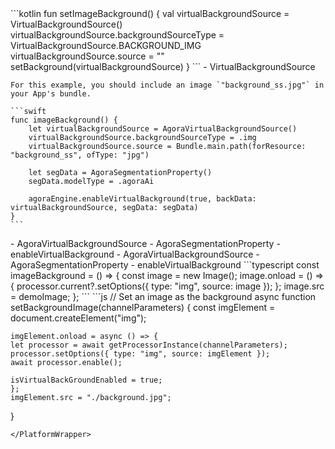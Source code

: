 <PlatformWrapper platform="android">
    ```kotlin
    fun setImageBackground() {
        val virtualBackgroundSource = VirtualBackgroundSource()
        virtualBackgroundSource.backgroundSourceType = VirtualBackgroundSource.BACKGROUND_IMG
        virtualBackgroundSource.source = "<absolute path to an image file>"
        setBackground(virtualBackgroundSource)
    }    
    ```
    - <Link to="{{global.API_REF_ANDROID_ROOT}}/class_virtualbackgroundsource.html">VirtualBackgroundSource</Link>
</PlatformWrapper>
<PlatformWrapper platform={["ios","macos"]}>

    For this example, you should include an image `"background_ss.jpg"` in your App's bundle.

    ```swift
    func imageBackground() {
        let virtualBackgroundSource = AgoraVirtualBackgroundSource()
        virtualBackgroundSource.backgroundSourceType = .img
        virtualBackgroundSource.source = Bundle.main.path(forResource: "background_ss", ofType: "jpg")

        let segData = AgoraSegmentationProperty()
        segData.modelType = .agoraAi

        agoraEngine.enableVirtualBackground(true, backData: virtualBackgroundSource, segData: segData)
    }
    ```
<PlatformWrapper platform="ios">
    - <Link target="_blank" to="{{Global.API_REF_IOS_ROOT_RTC_KIT}}/agoravirtualbackgroundsource">AgoraVirtualBackgroundSource</Link>
    - <Link target="_blank" to="{{Global.API_REF_IOS_ROOT_RTC_KIT}}/agorasegmentationproperty">AgoraSegmentationProperty</Link>
    - <Link target="_blank" to="{{Global.API_REF_IOS_ROOT_RTC_ENGINE_KIT}}/enablevirtualbackground(_:backdata:segdata:)">enableVirtualBackground</Link>
</PlatformWrapper>
<PlatformWrapper platform="macos">
    - <Link target="_blank" to="{{Global.API_REF_MACOS_ROOT_RTC_KIT}}/agoravirtualbackgroundsource">AgoraVirtualBackgroundSource</Link>
    - <Link target="_blank" to="{{Global.API_REF_MACOS_ROOT_RTC_KIT}}/agorasegmentationproperty">AgoraSegmentationProperty</Link>
    - <Link target="_blank" to="{{Global.API_REF_MACOS_ROOT_RTC_ENGINE_KIT}}/enablevirtualbackground(_:backdata:segdata:)">enableVirtualBackground</Link>
</PlatformWrapper>
</PlatformWrapper>
<PlatformWrapper platform= "react-js">
    ```typescript
    const imageBackground = () => {
        const image = new Image();
        image.onload = () => {
            processor.current?.setOptions({ type: "img", source: image });
        };
        image.src = demoImage;
    };
    ```
</PlatformWrapper>
<PlatformWrapper platform="web">
```js
// Set an image as the background
async function setBackgroundImage(channelParameters) {
    const imgElement = document.createElement("img");

    imgElement.onload = async () => {
    let processor = await getProcessorInstance(channelParameters);
    processor.setOptions({ type: "img", source: imgElement });
    await processor.enable();

    isVirtualBackGroundEnabled = true;
    };
    imgElement.src = "./background.jpg";
}
```
</PlatformWrapper>
